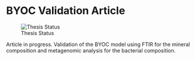 # BYOC Validation Article

![Thesis Status](https://img.shields.io/badge/status-analysis-blue)

Article in progress. Validation of the BYOC model using FTIR for the mineral
composition and metagenomic analysis for the bacterial composition.